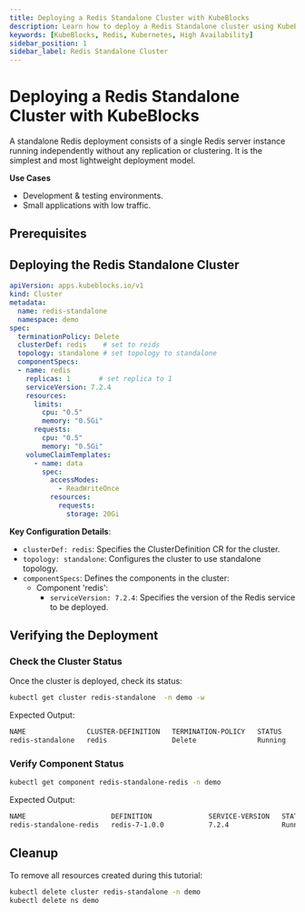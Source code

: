```yaml
---
title: Deploying a Redis Standalone Cluster with KubeBlocks
description: Learn how to deploy a Redis Standalone cluster using KubeBlocks. This guide covers configuration, verification, failover testing, and timeout configuration.
keywords: [KubeBlocks, Redis, Kubernetes, High Availability]
sidebar_position: 1
sidebar_label: Redis Standalone Cluster
---
```


# Deploying a Redis Standalone Cluster with KubeBlocks

A standalone Redis deployment consists of a single Redis server instance running independently without any replication or clustering. It is the simplest and most lightweight deployment model.

**Use Cases**
- Development & testing environments.
- Small applications with low traffic.

## Prerequisites


<Prerequisites />

## Deploying the Redis Standalone Cluster

```yaml
apiVersion: apps.kubeblocks.io/v1
kind: Cluster
metadata:
  name: redis-standalone
  namespace: demo
spec:
  terminationPolicy: Delete
  clusterDef: redis    # set to reids
  topology: standalone # set topology to standalone
  componentSpecs:
  - name: redis
    replicas: 1       # set replica to 1
    serviceVersion: 7.2.4
    resources:
      limits:
        cpu: "0.5"
        memory: "0.5Gi"
      requests:
        cpu: "0.5"
        memory: "0.5Gi"
    volumeClaimTemplates:
      - name: data
        spec:
          accessModes:
            - ReadWriteOnce
          resources:
            requests:
              storage: 20Gi
```

**Key Configuration Details**:
- `clusterDef: redis`: Specifies the ClusterDefinition CR for the cluster.
- `topology: standalone`: Configures the cluster to use standalone topology.
- `componentSpecs`: Defines the components in the cluster:
  - Component 'redis':
    - `serviceVersion: 7.2.4`: Specifies the version of the Redis service to be deployed.


## Verifying the Deployment

### Check the Cluster Status
Once the cluster is deployed, check its status:
```bash
kubectl get cluster redis-standalone  -n demo -w
```
Expected Output:
```bash
NAME               CLUSTER-DEFINITION   TERMINATION-POLICY   STATUS    AGE
redis-standalone   redis                Delete               Running   34s
```

### Verify Component Status
```bash
kubectl get component redis-standalone-redis -n demo
```
Expected Output:
```bash
NAME                     DEFINITION              SERVICE-VERSION   STATUS    AGE
redis-standalone-redis   redis-7-1.0.0           7.2.4             Running   90s
```

## Cleanup
To remove all resources created during this tutorial:

```bash
kubectl delete cluster redis-standalone -n demo
kubectl delete ns demo
```